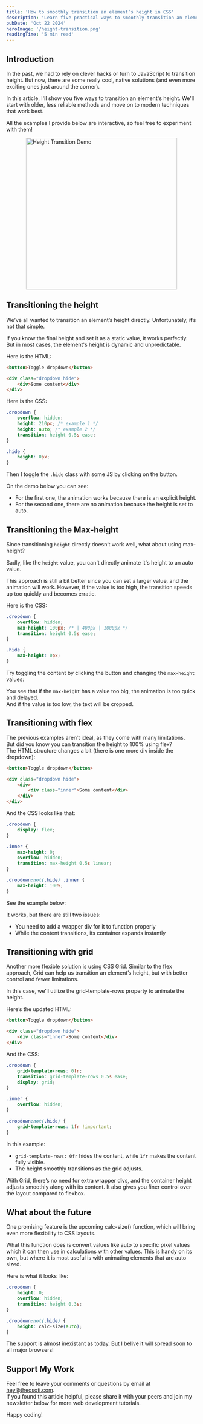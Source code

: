 ```yaml
---
title: 'How to smoothly transition an element’s height in CSS'
description: 'Learn five practical ways to smoothly transition an element’s height in CSS, from traditional techniques like max-height to modern methods with flexbox and grid. Discover upcoming features like calc-size() for even more flexibility.'
pubDate: 'Oct 22 2024'
heroImage: '/height-transition.png'
readingTime: '5 min read'
---
```



## Introduction

In the past, we had to rely on clever hacks or turn to JavaScript to transition height. But now, there are some really cool, native solutions (and even more exciting ones just around the corner).

In this article, I'll show you five ways to transition an element's height. We'll start with older, less reliable methods and move on to modern techniques that work best.

All the examples I provide below are interactive, so feel free to experiment with them!

<img
	src="/how-to-height-transition.gif"
	alt="Height Transition Demo"
	width="400"
	style="border: 2px solid var(--border);
    border-radius: 0;
    display: block; 
		margin:auto;"
/>

## Transitioning the height

We’ve all wanted to transition an element’s height directly. Unfortunately, it’s not that simple.

If you know the final height and set it as a static value, it works perfectly. But in most cases, the element's height is dynamic and unpredictable.

Here is the HTML:

```html
<button>Toggle dropdown</button>

<div class="dropdown hide">
	<div>Some content</div>
</div>
```

Here is the CSS:

```css
.dropdown {
	overflow: hidden;
	height: 210px; /* example 1 */
	height: auto; /* example 2 */
	transition: height 0.5s ease;
}

.hide {
	height: 0px;
}
```

Then I toggle the <code>.hide</code> class with some JS by clicking on the button.

On the demo below you can see:

- For the first one, the animation works because there is an explicit height.
- For the second one, there are no animation because the height is set to auto.


<Wrapper>
	<HeightTransition1 />
</Wrapper>

## Transitioning the Max-height

Since transitioning <code>height</code> directly doesn’t work well, what about using max-height?

Sadly, like the <code>height</code> value, you can't directly animate it's height to an auto value.

This approach is still a bit better since you can set a larger value, and the animation will work.
However, if the value is too high, the transition speeds up too quickly and becomes erratic.

Here is the CSS:

```css
.dropdown {
	overflow: hidden;
	max-height: 100px; /* | 400px | 1000px */
	transition: height 0.5s ease;
}

.hide {
	max-height: 0px;
}
```

Try toggling the content by clicking the button and changing the <code>max-height</code> values:


<Wrapper>
	<HeightTransition2 />
</Wrapper>

You see that if the <code>max-height</code> has a value too big, the animation is too quick and delayed.<br/>
And if the value is too low, the text will be cropped.

## Transitioning with flex

The previous examples aren’t ideal, as they come with many limitations.<br />
But did you know you can transition the height to 100% using flex?<br />
The HTML structure changes a bit (there is one more div inside the dropdown):

```html
<button>Toggle dropdown</button>

<div class="dropdown hide">
	<div>
		<div class="inner">Some content</div>
	</div>
</div>
```

And the CSS looks like that:

```css
.dropdown {
	display: flex;
}

.inner {
	max-height: 0;
	overflow: hidden;
	transition: max-height 0.5s linear;
}

.dropdown:not(.hide) .inner {
	max-height: 100%;
}
```

See the example below:


<Wrapper>
	<HeightTransition3 />
</Wrapper>

It works, but there are still two issues:

- You need to add a wrapper div for it to function properly
- While the content transitions, its container expands instantly

## Transitioning with grid

Another more flexible solution is using CSS Grid. Similar to the flex approach, Grid can help us transition an element’s height, but with better control and fewer limitations.

In this case, we’ll utilize the grid-template-rows property to animate the height.

Here’s the updated HTML:

```html
<button>Toggle dropdown</button>

<div class="dropdown hide">
	<div class="inner">Some content</div>
</div>
```

And the CSS:

```css
.dropdown {
	grid-template-rows: 0fr;
	transition: grid-template-rows 0.5s ease;
	display: grid;
}

.inner {
	overflow: hidden;
}

.dropdown:not(.hide) {
	grid-template-rows: 1fr !important;
}
```

In this example:

- <code>grid-template-rows: 0fr</code> hides the content, while <code>1fr</code> makes the content fully visible.
- The height smoothly transitions as the grid adjusts.


<Wrapper>
	<HeightTransition4 />
</Wrapper>

With Grid, there’s no need for extra wrapper divs, and the container height adjusts smoothly along with its content.
It also gives you finer control over the layout compared to flexbox.

## What about the future

One promising feature is the upcoming calc-size() function, which will bring even more flexibility to CSS layouts.

What this function does is convert values like auto to specific pixel values which it can then use in calculations with other values.
This is handy on its own, but where it is most useful is with animating elements that are auto sized.

Here is what it looks like:

```css
.dropdown {
	height: 0;
	overflow: hidden;
	transition: height 0.3s;
}

.dropdown:not(.hide) {
	height: calc-size(auto);
}
```

The support is almost inexistant as today. But I belive it will spread soon to all major browsers!

## Support My Work

Feel free to leave your comments or questions by email at hey@theosoti.com. <br />
If you found this article helpful, please share it with your peers and join my newsletter below for more web development tutorials.

Happy coding!
